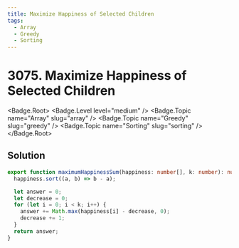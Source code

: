```yaml
---
title: Maximize Happiness of Selected Children
tags:
  - Array
  - Greedy
  - Sorting
---
```


# 3075. Maximize Happiness of Selected Children

<Badge.Root>
  <Badge.Level level="medium" />
  <Badge.Topic name="Array" slug="array" />
  <Badge.Topic name="Greedy" slug="greedy" />
  <Badge.Topic name="Sorting" slug="sorting" />
</Badge.Root>

## Solution

```typescript filename="solution.ts" copy
export function maximumHappinessSum(happiness: number[], k: number): number {
  happiness.sort((a, b) => b - a);

  let answer = 0;
  let decrease = 0;
  for (let i = 0; i < k; i++) {
    answer += Math.max(happiness[i] - decrease, 0);
    decrease += 1;
  }
  return answer;
}
```

<ProblemLink
  codingSite="leetcode"
  href="https://leetcode.com/problems/maximize-happiness-of-selected-children"
  title="Maximize Happiness of Selected Children"
/>
